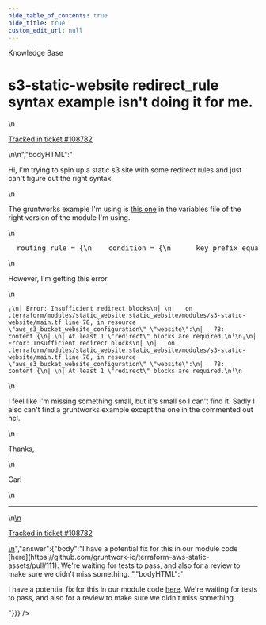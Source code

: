 ```yaml
---
hide_table_of_contents: true
hide_title: true
custom_edit_url: null
---
```



<head>
  <link rel="canonical" href="https://github.com/gruntwork-io/knowledge-base/discussions/469" />
</head>

<CenterLayout>
<span className="searchCategory">Knowledge Base</span>
<h1>s3-static-website redirect_rule syntax example isn&apos;t doing it for me.</h1>
<GitHub discussion={{"id":"D_kwDOF8slf84AP0mc","number":469,"author":{"login":"CarltonHenderson"},"title":"s3-static-website redirect_rule syntax example isn't doing it for me.","body":"\nHi, I'm trying to spin up a static s3 site with some redirect rules and just can't figure out the right syntax.\r\n\r\nThe gruntworks example I'm using is [this one](https://github.com/gruntwork-io/terraform-aws-static-assets/blob/v0.15.3/modules/s3-static-website/variables.tf#L88-L99) in the variables file of the right version of the module I'm using.\r\n\r\n```hcl\r\n  routing_rule = {\r\n    condition = {\r\n      key_prefix_equals  = \"docs/\"\r\n    }\r\n\r\n    redirect = {\r\n      hostname = \"example\"\r\n      http_redirect_code = \"403\"\r\n      protocol = \"https\"\r\n      replace_key_prefix_with = \"documents/\"\r\n    }\r\n  }\r\n```\r\n\r\nHowever, I'm getting this error\r\n\r\n```\r\n╷\r\n│ Error: Insufficient redirect blocks\r\n│ \r\n│   on .terraform/modules/static_website.static_website/modules/s3-static-website/main.tf line 78, in resource \"aws_s3_bucket_website_configuration\" \"website\":\r\n│   78:     content {\r\n│ \r\n│ At least 1 \"redirect\" blocks are required.\r\n╵\r\n╷\r\n│ Error: Insufficient redirect blocks\r\n│ \r\n│   on .terraform/modules/static_website.static_website/modules/s3-static-website/main.tf line 78, in resource \"aws_s3_bucket_website_configuration\" \"website\":\r\n│   78:     content {\r\n│ \r\n│ At least 1 \"redirect\" blocks are required.\r\n╵\r\n```\r\n\r\nI feel like I'm missing something small, but it's small so I can't find it. Sadly I also can't find a gruntworks example except the one in the commented out hcl.\r\n\r\nThanks,\r\n\r\nCarl\n\n---\n\n<ins datetime=\"2022-06-15T17:11:22Z\">\n  <p><a href=\"https://support.gruntwork.io/hc/requests/108782\">Tracked in ticket #108782</a></p>\n</ins>\n","bodyHTML":"<p dir=\"auto\">Hi, I'm trying to spin up a static s3 site with some redirect rules and just can't figure out the right syntax.</p>\n<p dir=\"auto\">The gruntworks example I'm using is <a href=\"https://github.com/gruntwork-io/terraform-aws-static-assets/blob/v0.15.3/modules/s3-static-website/variables.tf#L88-L99\">this one</a> in the variables file of the right version of the module I'm using.</p>\n<div class=\"highlight highlight-source-hcl notranslate position-relative overflow-auto\" dir=\"auto\" data-snippet-clipboard-copy-content=\"  routing_rule = {\n    condition = {\n      key_prefix_equals  = &quot;docs/&quot;\n    }\n\n    redirect = {\n      hostname = &quot;example&quot;\n      http_redirect_code = &quot;403&quot;\n      protocol = &quot;https&quot;\n      replace_key_prefix_with = &quot;documents/&quot;\n    }\n  }\"><pre class=\"notranslate\">  <span class=\"pl-v\"><span class=\"pl-smi\">routing_rule</span> <span class=\"pl-k\">=</span> </span>{\n    condition <span class=\"pl-k\">=</span> {\n      key_prefix_equals  <span class=\"pl-k\">=</span> <span class=\"pl-s\"><span class=\"pl-pds\">\"</span>docs/<span class=\"pl-pds\">\"</span></span>\n    }\n\n    redirect <span class=\"pl-k\">=</span> {\n      hostname <span class=\"pl-k\">=</span> <span class=\"pl-s\"><span class=\"pl-pds\">\"</span>example<span class=\"pl-pds\">\"</span></span>\n      http_redirect_code <span class=\"pl-k\">=</span> <span class=\"pl-s\"><span class=\"pl-pds\">\"</span>403<span class=\"pl-pds\">\"</span></span>\n      protocol <span class=\"pl-k\">=</span> <span class=\"pl-s\"><span class=\"pl-pds\">\"</span>https<span class=\"pl-pds\">\"</span></span>\n      replace_key_prefix_with <span class=\"pl-k\">=</span> <span class=\"pl-s\"><span class=\"pl-pds\">\"</span>documents/<span class=\"pl-pds\">\"</span></span>\n    }\n  }</pre></div>\n<p dir=\"auto\">However, I'm getting this error</p>\n<div class=\"snippet-clipboard-content notranslate position-relative overflow-auto\" data-snippet-clipboard-copy-content=\"╷\n│ Error: Insufficient redirect blocks\n│ \n│   on .terraform/modules/static_website.static_website/modules/s3-static-website/main.tf line 78, in resource &quot;aws_s3_bucket_website_configuration&quot; &quot;website&quot;:\n│   78:     content {\n│ \n│ At least 1 &quot;redirect&quot; blocks are required.\n╵\n╷\n│ Error: Insufficient redirect blocks\n│ \n│   on .terraform/modules/static_website.static_website/modules/s3-static-website/main.tf line 78, in resource &quot;aws_s3_bucket_website_configuration&quot; &quot;website&quot;:\n│   78:     content {\n│ \n│ At least 1 &quot;redirect&quot; blocks are required.\n╵\"><pre class=\"notranslate\"><code class=\"notranslate\">╷\n│ Error: Insufficient redirect blocks\n│ \n│   on .terraform/modules/static_website.static_website/modules/s3-static-website/main.tf line 78, in resource \"aws_s3_bucket_website_configuration\" \"website\":\n│   78:     content {\n│ \n│ At least 1 \"redirect\" blocks are required.\n╵\n╷\n│ Error: Insufficient redirect blocks\n│ \n│   on .terraform/modules/static_website.static_website/modules/s3-static-website/main.tf line 78, in resource \"aws_s3_bucket_website_configuration\" \"website\":\n│   78:     content {\n│ \n│ At least 1 \"redirect\" blocks are required.\n╵\n</code></pre></div>\n<p dir=\"auto\">I feel like I'm missing something small, but it's small so I can't find it. Sadly I also can't find a gruntworks example except the one in the commented out hcl.</p>\n<p dir=\"auto\">Thanks,</p>\n<p dir=\"auto\">Carl</p>\n<hr>\n<ins datetime=\"2022-06-15T17:11:22Z\">\n  <p dir=\"auto\"><a href=\"https://support.gruntwork.io/hc/requests/108782\" rel=\"nofollow\">Tracked in ticket #108782</a></p>\n</ins>","answer":{"body":"I have a potential fix for this in our module code [here](https://github.com/gruntwork-io/terraform-aws-static-assets/pull/111). We're waiting for tests to pass, and also for a review to make sure we didn't miss something. ","bodyHTML":"<p dir=\"auto\">I have a potential fix for this in our module code <a href=\"https://github.com/gruntwork-io/terraform-aws-static-assets/pull/111\" data-hovercard-type=\"pull_request\" data-hovercard-url=\"/gruntwork-io/terraform-aws-static-assets/pull/111/hovercard\">here</a>. We're waiting for tests to pass, and also for a review to make sure we didn't miss something.</p>"}}} />

</CenterLayout>
  

<!-- ##DOCS-SOURCER-START
{
  "sourcePlugin": "github-discussions",
  "hash": "98c0d1ec7ad561db4b770c046c936f07"
}
##DOCS-SOURCER-END -->
